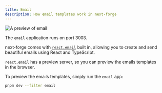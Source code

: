 ```yaml
---
title: Email
description: How email templates work in next-forge
---
```


<Frame>
  <img src="/images/email.png" alt="A preview of email" />
</Frame>

<Tip>The `email` application runs on port 3003.</Tip>

next-forge comes with [`react.email`](https://react.email/) built in, allowing you to create and send beautiful emails using React and TypeScript.

`react.email` has a preview server, so you can preview the emails templates in the browser.

To preview the emails templates, simply run the `email` app:

```sh title="Terminal"
pnpm dev --filter email
```
